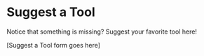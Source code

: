 # Suggest a Tool

Notice that something is missing? Suggest your favorite tool here!

[Suggest a Tool form goes here]
